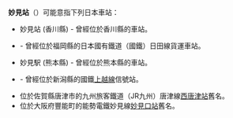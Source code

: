 {{NoteTA
|T=zh-hans:妙见站;zh-hk:妙見站;zh-tw:妙見車站;
|1=zh-hans:妙见站;zh-hk:妙見站;zh-tw:妙見車站;
}}
'''妙見站'''（{{jpn|j=妙見駅|hg=みょうけんえき}}）可能意指下列日本車站：

* 妙見站 (香川縣) - 曾經位於香川縣的{{Translink|ja|琴平急行電鉄線|琴平急行電鐵線}}車站。
* {{Translink|ja|妙見駅 (福岡県)|妙見站 (福岡縣)}} - 曾經位於福岡縣的日本國有鐵道（國鐵）日田線貨運車站。
* 妙見駅 (熊本縣) - 曾經位於熊本縣的{{Translink|ja|三池鉄道|三池鐵道}}車站。
* {{Translink|ja|妙見信号場|妙見信號站}} - 曾經位於新潟縣的國鐵[[上越線|上越線]]信號站。
* 位於佐賀縣唐津市的九州旅客鐵道（JR九州）唐津線[[西唐津站|西唐津站]]舊名。
* 位於大阪府豐能町的能勢電鐵妙見線[[妙見口站|妙見口站]]舊名。

{{disambig|Cat=三字車站名消歧義}}